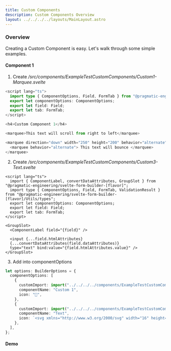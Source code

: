 ```yaml
---
title: Custom Components
description: Custom Components Overview
layout: ../../../../layouts/MainLayout.astro
---
```



### Overview

Creating a Custom Component is easy. Let's walk through some simple examples.

#### Component 1

1. Create <i> /src/components/ExampleTestCustomComponents/Custom1-Marquee.svelte</i>

```ts
<script lang="ts">
  import type { ComponentOptions, Field, FormTab } from "@pragmatic-engineering/svelte-form-builder-enterprise";
  export let componentOptions: ComponentOptions;
  export let field: Field;
  export let tab: FormTab;
</script>

<h4>Custom Component 1</h4>

<marquee>This text will scroll from right to left</marquee>

<marquee direction="down" width="250" height="200" behavior="alternate" style="border:solid">
  <marquee behavior="alternate"> This text will bounce </marquee>
</marquee>


```

2. Create <i> /src/components/ExampleTestCustomComponents/Custom3-Text.svelte</i>

```svelte
<script lang="ts">
  import { ComponentLabel, convertDataAttributes, GroupSlot } from "@pragmatic-engineering/svelte-form-builder-[flavor]";
  import type { ComponentOptions, Field, FormTab, ValidationResult } from "@pragmatic-engineering/svelte-form-builder-[flavor]/Utils/types";
  export let componentOptions: ComponentOptions;
  export let field: Field;
  export let tab: FormTab;
</script>

<GroupSlot>
  <ComponentLabel field="{field}" />

  <input {...field.htmlAttributes}
  {...convertDataAttributes(field.dataAttributes)}
  type="text" bind:value="{field.htmlAttributes.value}" />
</GroupSlot>
```

3. Add into componentOptions

```ts
let options: BuilderOptions = {
  componentOptions: [
    {
      customImport: import("../../../../components/ExampleTestCustomComponents/Custom1-Marquee.svelte"),
      componentName: "Custom 1",
      icon: "🎁",
    },
    {
      customImport: import("../../../../components/ExampleTestCustomComponents/Custom3-Text.svelte"),
      componentName: "Text",
      icon: `<svg xmlns="http://www.w3.org/2000/svg" width="16" height="16" fill="currentColor" class="bi bi-chat-square-text" viewBox="0 0 16 16"><path d="M14 1a1 1 0 0 1 1 1v8a1 1 0 0 1-1 1h-2.5a2 2 0 0 0-1.6.8L8 14.333 6.1 11.8a2 2 0 0 0-1.6-.8H2a1 1 0 0 1-1-1V2a1 1 0 0 1 1-1h12zM2 0a2 2 0 0 0-2 2v8a2 2 0 0 0 2 2h2.5a1 1 0 0 1 .8.4l1.9 2.533a1 1 0 0 0 1.6 0l1.9-2.533a1 1 0 0 1 .8-.4H14a2 2 0 0 0 2-2V2a2 2 0 0 0-2-2H2z"/><path d="M3 3.5a.5.5 0 0 1 .5-.5h9a.5.5 0 0 1 0 1h-9a.5.5 0 0 1-.5-.5zM3 6a.5.5 0 0 1 .5-.5h9a.5.5 0 0 1 0 1h-9A.5.5 0 0 1 3 6zm0 2.5a.5.5 0 0 1 .5-.5h5a.5.5 0 0 1 0 1h-5a.5.5 0 0 1-.5-.5z"/></svg>`,
    },
  ],
};
```

#### Demo

<Demo client:load />
